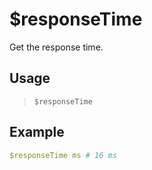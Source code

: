 # $responseTime
Get the response time.

## Usage
> `$responseTime`

## Example
```yaml
$responseTime ms # 16 ms
```